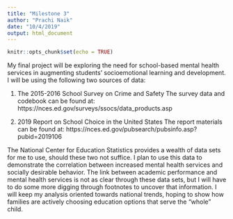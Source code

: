 ```yaml
---
title: "Milestone 3"
author: "Prachi Naik"
date: "10/4/2019"
output: html_document
---
```


```r
knitr::opts_chunk$set(echo = TRUE)
```

My final project will be exploring the need for school-based mental health services in augmenting students' socioemotional learning and development. I will be using the following two sources of data:

1) The 2015-2016 School Survey on Crime and Safety
The survey data and codebook can be found at:
https://nces.ed.gov/surveys/ssocs/data_products.asp

2) 2019 Report on School Choice in the United States
The report materials can be found at:
https://nces.ed.gov/pubsearch/pubsinfo.asp?pubid=2019106

The National Center for Education Statistics provides a wealth of data sets for me to use, should these two not suffice. I plan to use this data to demonstrate the correlation between increased mental health services and socially desirable behavior. The link between academic performance and mental health services is not as clear through these data sets, but I will have to do some more digging through footnotes to uncover that information. I will keep my analysis oriented towards national trends, hoping to show how families are actively choosing education options that serve the "whole" child. 